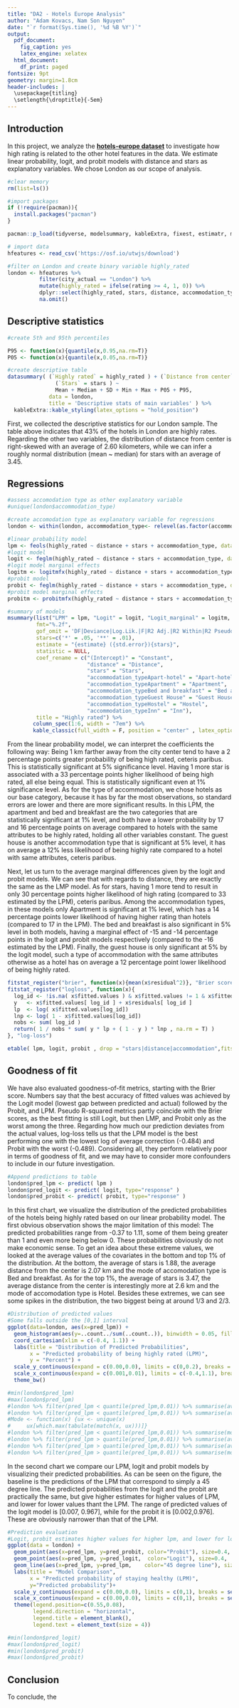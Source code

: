 ```yaml
---
title: "DA2 - Hotels Europe Analysis"
author: "Adam Kovacs, Nam Son Nguyen"
date: "`r format(Sys.time(), '%d %B %Y')`"
output:
  pdf_document:
    fig_caption: yes
    latex_engine: xelatex
  html_document:
    df_print: paged
fontsize: 9pt
geometry: margin=1.8cm
header-includes: |
  \usepackage{titling}
  \setlength{\droptitle}{-5em}
---
```


## Introduction

In this project, we analyze the [**hotels-europe dataset**](https://osf.io/r6uqb/) to investigate how high rating is related to the other hotel features in the data. We estimate linear probability, logit, and probit models with distance and stars as explanatory variables. We chose London as our scope of analysis.

```r
#clear memory
rm(list=ls())

#import packages
if (!require(pacman)){
  install.packages("pacman")
}

pacman::p_load(tidyverse, modelsummary, kableExtra, fixest, estimatr, mfx)

# import data
hfeatures <- read_csv('https://osf.io/utwjs/download')

```

```r

#filter on London and create binary variable highly_rated
london <- hfeatures %>%
          filter(city_actual == "London") %>%
          mutate(highly_rated = ifelse(rating >= 4, 1, 0)) %>%
          dplyr::select(highly_rated, stars, distance, accommodation_type) %>% 
          na.omit()

```

## Descriptive statistics

```r

#create 5th and 95th percentiles

P95 <- function(x){quantile(x,0.95,na.rm=T)}
P05 <- function(x){quantile(x,0.05,na.rm=T)}

#create descriptive table
datasummary( (`Highly rated` = highly_rated ) + (`Distance from center` = distance ) + 
               (`Stars` = stars ) ~
               Mean + Median + SD + Min + Max + P05 + P95, 
             data = london,
             title = 'Descriptive stats of main variables' ) %>% 
  kableExtra::kable_styling(latex_options = "hold_position")

```
First, we collected the descriptive statistics for our London sample. The table above indicates that 43% of the hotels in London are highly rates. Regarding the other two variables, the distribution of distance from center is right-skewed with an average of 2.60 kilometers, while we can infer a roughly normal distribution (mean ~ median) for stars with an average of 3.45.

## Regressions

```r
#assess accomodation type as other explanatory variable
#unique(london$accommodation_type)

#create accomodation type as explanatory variable for regressions
london <- within(london, accommodation_type<- relevel(as.factor(accommodation_type), ref = "Hotel"))

#linear probability model
lpm <- feols(highly_rated ~ distance + stars + accommodation_type, data=london, vcov = 'hetero')
#logit model
logit <- feglm(highly_rated ~ distance + stars + accommodation_type, data=london, family = "logit", vcov = 'hetero')
#logit model marginal effects
logitm <- logitmfx(highly_rated ~ distance + stars + accommodation_type, data=london, atmean = F, robust = T)
#probit model
probit <- feglm(highly_rated ~ distance + stars + accommodation_type, data=london, family = binomial(link = "probit"), vcov = 'hetero')
#probit model marginal effects
probitm <- probitmfx(highly_rated ~ distance + stars + accommodation_type, data=london, atmean = F, robust = T)

```

```r
#summary of models
msummary(list("LPM" = lpm, "Logit" = logit, "Logit_marginal" = logitm, "Probit" =  probit, "Probit_marginal" = probitm),
         fmt="%.2f",
         gof_omit = 'DF|Deviance|Log.Lik.|F|R2 Adj.|R2 Within|R2 Pseudo|R',
         stars=c('*' = .05, '**' = .01),
         estimate = "{estimate} ({std.error}){stars}",
         statistic = NULL,
         coef_rename = c("(Intercept)" = "Constant",
                         "distance" = "Distance",
                         "stars" = "Stars",
                         "accommodation_typeApart-hotel" = "Apart-hotel",
                         "accommodation_typeApartment" = "Apartment",
                         "accommodation_typeBed and breakfast" = "Bed and breakfast",
                         "accommodation_typeGuest House" = "Guest House",
                         "accommodation_typeHostel" = "Hostel",
                         "accommodation_typeInn" = "Inn"),
         title = "Highly rated") %>% 
        column_spec(1:6, width = "7em") %>%
        kable_classic(full_width = F, position = "center" , latex_options = "hold_position")

```

From the linear probability model, we can interpret the coefficients the following way: Being 1 km farther away from the city center tend to have a 2 percentage points greater probability of being high rated, ceteris paribus. This is statistically significant at 5% significance level. Having 1 more star is associated with a 33 percentage points higher likelihood of being high rated, all else being equal. This is statistically significant even at 1% significance level. As for the type of accommodation, we chose hotels as our base category, because it has by far the most observations, so standard errors are lower and there are more significant results. In this LPM, the apartment and bed and breakfast are the two categories that are statistically significant at 1% level, and both have a lower probability by 17 and 16 percentage points on average compared to hotels with the same attributes to be highly rated, holding all other variables constant. The guest house is another accommodation type that is significant at 5% level, it has on average a 12% less likelihood of being highly rate compared to a hotel with same attributes, ceteris paribus. 

Next, let us turn to the average marginal differences given by the logit and probit models. We can see that with regards to distance, they are exactly the same as the LMP model. As for stars, having 1 more tend to result in only 30 percentage points higher likelihood of high rating (compared to 33 estimated by the LPM), ceteris paribus. Among the accommodation types, in these models only Apartment is significant at 1% level, which has a 14 percentage points lower likelihood of having higher rating than hotels (compared to 17 in the LPM). The bed and breakfast is also significant in 5% level in both models, having a marginal effect of -15 and -14 percentage points in the logit and probit models respectively (compared to the -16 estimated by the LPM). Finally, the guest house is only significant at 5% by the logit model, such a type of accommodation with the same attributes otherwise as a hotel has on average a 12 percentage point lower likelihood of being highly rated.

```r

fitstat_register("brier", function(x){mean(x$residual^2)}, "Brier score")
fitstat_register("logloss", function(x){
  log_id <- !is.na( x$fitted.values ) & x$fitted.values != 1 & x$fitted.values != 0
  y   <- x$fitted.values[ log_id ] + x$residuals[ log_id ]
  lp  <- log( x$fitted.values[log_id])
  lnp <- log( 1 - x$fitted.values[log_id])
  nobs <- sum( log_id )
  return( 1 / nobs * sum( y * lp + ( 1 - y ) * lnp , na.rm = T) )
}, "log-loss")

etable( lpm, logit, probit , drop = "stars|distance|accommodation",fitstat = ~ r2 + brier + pr2 + logloss, tex=T, style.tex = )

```
## Goodness of fit

We have also evaluated goodness-of-fit metrics, starting with the Brier score. Numbers say that the best accuracy of fitted values was achieved by the Logit model (lowest gap between predicted and actual) followed by the Probit, and LPM. Pseudo R-squared metrics partly coincide with the Brier scores, as the best fitting is still Logit, but then LMP, and Probit only as the worst among the three. Regarding how much our prediction deviates from the actual values, log-loss tells us that the LPM model is the best performing one with the lowest log of average correction (-0.484) and Probit with the worst (-0.489). Considering all, they perform relatively poor in terms of goodness of fit, and we may have to consider more confounders to include in our future investigation.

\begin{table}
\caption{Goodness of fit metrics}
\begin{center}
\begin{tabular}{lccc}
   \tabularnewline\midrule\midrule
   Dependent Variable: & \multicolumn{3}{c}{highly\_rated}\\
   Model:       & (1)             & (2)            & (3)\\
                &  LPM            & Logit          & Probit\\
   \midrule \emph{Fit statistics} &   &   &  \\
   R$^2$        & 0.33602         &                & \\
   Brier score  & 0.16250         & 0.15770        & 0.15832\\
   Pseudo R$^2$ & 0.28630         & 0.28646        & 0.28372\\
   log-loss     & -0.48452             & -0.48705       & -0.48892\\
   \midrule\midrule\multicolumn{4}{l}{\emph{Heteroskedasticity-robust standard-errors in parentheses}}\\
   \multicolumn{4}{l}{\emph{Signif. Codes: ***: 0.01, **: 0.05, *: 0.1}}\\
\end{tabular}
\end{center}
\end{table}

```r

#Append predictions to table
london$pred_lpm <- predict( lpm )
london$pred_logit <- predict( logit, type="response" )
london$pred_probit <- predict( probit, type="response" )

```

In this first chart, we visualize the distribution of the predicted probabilities of the hotels being highly rated based on our linear probability model. The first obvious observation shows the major limitation of this model: The predicted probabilities range from -0.37 to 1.11, some of them being greater than 1 and even more being below 0. These probabilities obviously do not make economic sense. To get an idea about these extreme values, we looked at the average values of the covariates in the bottom and top 1% of the distribution. At the bottom, the average of stars is 1.88, the average distance from the center is 2.07 km and the mode of accomodation type is Bed and breakfast. As for the top 1%, the average of stars is 3.47, the average distance from the center is interestingly more at 2.6 km and the mode of accomodation type is Hotel. Besides these extremes, we can see some spikes in the distribution, the two biggest being at around 1/3 and 2/3.   

```r

#Distribution of predicted values
#Some falls outside the [0,1] interval
ggplot(data=london, aes(x=pred_lpm)) +
  geom_histogram(aes(y=..count../sum(..count..)), binwidth = 0.05, fill = "lightgreen", color = "green") +
  coord_cartesian(xlim = c(-0.4, 1.1)) +
  labs(title = "Distribution of Predicted Probabilities",
       x = "Predicted probability of being highly rated (LPM)",
       y = "Percent") +
  scale_y_continuous(expand = c(0.00,0.0), limits = c(0,0.2), breaks = seq(0, 0.2, 0.05), labels = scales::percent_format(accuracy = 1)) +
  scale_x_continuous(expand = c(0.001,0.01), limits = c(-0.4,1.1), breaks = seq(-0.4,1.1, 0.2)) +
  theme_bw()

#min(london$pred_lpm)
#max(london$pred_lpm)
#london %>% filter(pred_lpm < quantile(pred_lpm,0.01)) %>% summarise(avg_stars = mean(stars))
#london %>% filter(pred_lpm < quantile(pred_lpm,0.01)) %>% summarise(avg_dist = mean(distance))
#Mode <- function(x) {ux <- unique(x)
#     ux[which.max(tabulate(match(x, ux)))]}
#london %>% filter(pred_lpm < quantile(pred_lpm,0.01)) %>% summarise(mode = Mode(accommodation_type))
#london %>% filter(pred_lpm > quantile(pred_lpm,0.01)) %>% summarise(avg_stars = mean(stars))
#london %>% filter(pred_lpm > quantile(pred_lpm,0.01)) %>% summarise(avg_dist = mean(distance))
#london %>% filter(pred_lpm > quantile(pred_lpm,0.01)) %>% summarise(mode = Mode(accommodation_type))

```

In the second chart we compare our LPM, logit and probit models by visualizing their predicted probabilities. As can be seen on the figure, the baseline is the predictions of the LPM that correspond to simply a 45 degree line. The predicted probabilities from the
logit and the probit are practically the same, but give higher estimates for higher values of LPM, and lower for lower values thant the LPM. The range of predicted values of the logit model is [0.007, 0.967], while for the probit it is [0.002,0.976]. These are obviously narrower than that of the LPM. 

```r

#Prediction evaluation
#Logit, probit estimates higher values for higher lpm, and lower for lower LPM
ggplot(data = london) +
  geom_point(aes(x=pred_lpm, y=pred_probit, color="Probit"), size=0.4,  shape=16) +
  geom_point(aes(x=pred_lpm, y=pred_logit,  color="Logit"), size=0.4,  shape=16) +
  geom_line(aes(x=pred_lpm, y=pred_lpm,    color="45 degree line"), size=0.4) +
  labs(title = "Model Comparison",
       x = "Predicted probability of staying healthy (LPM)",
       y="Predicted probability")+
  scale_y_continuous(expand = c(0.00,0.0), limits = c(0,1), breaks = seq(0,1,0.1)) +
  scale_x_continuous(expand = c(0.00,0.0), limits = c(0,1), breaks = seq(0,1,0.1)) +
  theme(legend.position=c(0.55,0.08),
        legend.direction = "horizontal",
        legend.title = element_blank(),
        legend.text = element_text(size = 4))

#min(london$pred_logit)
#max(london$pred_logit)
#min(london$pred_probit)
#max(london$pred_probit)

```

## Conclusion
To conclude, the


